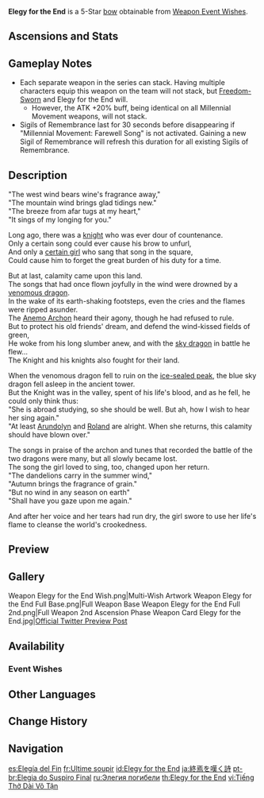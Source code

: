{{Weapon Infobox
|id             = 15503
|image          = <gallery>
Weapon Elegy for the End.png|Base
Weapon Elegy for the End 2nd.png|2nd Ascension
</gallery>
|type           = Bow
|releaseDate    = 2021-03-17
|quality        = 5
|base_atk       = 46
|2nd_stat_type  = Energy Recharge
|2nd_stat       = 12%
|series         = Millennial Movement
|obtain         = Weapon Event Wishes
|passive        = The Parting Refrain
|effect         = A part of the "Millennial Movement" that wanders amidst the winds.<br />Increases Elemental Mastery by (var1).<br />When the Elemental Skills or Elemental Bursts of the character wielding this weapon hit opponents, that character gains a Sigil of Remembrance. This effect can be triggered once every 0.2s and can be triggered even if said character is not on the field.<br />When you possess 4 Sigils of Remembrance, all of them will be consumed and all nearby party members will obtain the "Millennial Movement: Farewell Song" effect for 12s.<br />"Millennial Movement: Farewell Song" increases Elemental Mastery by (var2) and increases ATK by (var3)%. Once this effect is triggered, you will not gain Sigils of Remembrance for 20s.<br />Of the many effects of the "Millennial Movement," buffs of the same type will not stack.
|eff_rank1_var1 = 60
|eff_rank2_var1 = 75
|eff_rank3_var1 = 90
|eff_rank4_var1 = 105
|eff_rank5_var1 = 120
|eff_rank1_var2 = 100
|eff_rank2_var2 = 125
|eff_rank3_var2 = 150
|eff_rank4_var2 = 175
|eff_rank5_var2 = 200
|eff_rank1_var3 = 20
|eff_rank2_var3 = 25
|eff_rank3_var3 = 30
|eff_rank4_var3 = 35
|eff_rank5_var3 = 40
|eff_att1       = Elemental Mastery
|eff_att2       = ATK
|eff_att3       = Party ATK Increase
|eff_att4       = Party Elemental Mastery
|eff_att5       = Party
}}
{{Description|A bow as lovely as any bard's lyre, its arrows pierce the heart like a lamenting sigh.}}
'''Elegy for the End''' is a 5-Star [[bow]] obtainable from [[Weapon Event Wishes]].

==Ascensions and Stats==
{{Weapon Ascensions and Stats
|ascendMat1 = Boreal Wolf's Milk Tooth
|ascendMat2 = Boreal Wolf's Cracked Tooth
|ascendMat3 = Boreal Wolf's Broken Fang
|ascendMat4 = Boreal Wolf's Nostalgia
|bossMat1   = Heavy Horn
|bossMat2   = Black Bronze Horn
|bossMat3   = Black Crystal Horn
|commonMat1 = Recruit's Insignia
|commonMat2 = Sergeant's Insignia
|commonMat3 = Lieutenant's Insignia
}}

==Gameplay Notes==
*Each separate weapon in the series can stack. Having multiple characters equip this weapon on the team will not stack, but [[Freedom-Sworn]] and Elegy for the End will.
**However, the ATK +20% buff, being identical on all Millennial Movement weapons, will not stack.
*Sigils of Remembrance last for 30 seconds before disappearing if "Millennial Movement: Farewell Song" is not activated. Gaining a new Sigil of Remembrance will refresh this duration for all existing Sigils of Remembrance.

==Description==
"The west wind bears wine's fragrance away,"<br />
"The mountain wind brings glad tidings new."<br />
"The breeze from afar tugs at my heart,"<br />
"It sings of my longing for you."

Long ago, there was a [[Rostam|knight]] who was ever dour of countenance.<br />
Only a certain song could ever cause his brow to unfurl,<br />
And only a [[Crimson Witch of Flame|certain girl]] who sang that song in the square,<br />
Could cause him to forget the great burden of his duty for a time.

But at last, calamity came upon this land.<br />
The songs that had once flown joyfully in the wind were drowned by a [[Durin|venomous dragon]].<br />
In the wake of its earth-shaking footsteps, even the cries and the flames were ripped asunder.<br />
The [[Barbatos|Anemo Archon]] heard their agony, though he had refused to rule.<br />
But to protect his old friends' dream, and defend the wind-kissed fields of green,<br />
He woke from his long slumber anew, and with the [[Dvalin|sky dragon]] in battle he flew...<br />
The Knight and his knights also fought for their land.

When the venomous dragon fell to ruin on the [[Dragonspine|ice-sealed peak]], the blue sky dragon fell asleep in the ancient tower.<br />
But the Knight was in the valley, spent of his life's blood, and as he fell, he could only think thus:<br />
"She is abroad studying, so she should be well. But ah, how I wish to hear her sing again."<br />
"At least [[Arundolyn]] and [[Roland]] are alright. When she returns, this calamity should have blown over."

The songs in praise of the archon and tunes that recorded the battle of the two dragons were many, but all slowly became lost.<br />
The song the girl loved to sing, too, changed upon her return.<br />
"The dandelions carry in the summer wind,"<br />
"Autumn brings the fragrance of grain."<br />
"But no wind in any season on earth"<br />
"Shall have you gaze upon me again."

And after her voice and her tears had run dry, the girl swore to use her life's flame to cleanse the world's crookedness.

==Preview==
{{Preview
|file=Weapon Elegy for the End Passive
|caption=Millennial Movement: Farewell Song stack indicator and activation effect
}}

==Gallery==
<gallery>
Weapon Elegy for the End Wish.png|Multi-Wish Artwork
Weapon Elegy for the End Full Base.png|Full Weapon Base
Weapon Elegy for the End Full 2nd.png|Full Weapon 2nd Ascension Phase
Weapon Card Elegy for the End.jpg|[https://twitter.com/GenshinImpact/status/1371312700551278593 Official Twitter Preview Post]
</gallery>

==Availability==
===Event Wishes===
{{Featured}}

==Other Languages==
{{Flex|
===Weapon===
{{Other Languages
|en      = Elegy for the End
|zhs     = 终末嗟叹之诗
|zhs_rm  = Zhōngmò Jiētàn zhī Shī
|zht     = 終末嗟嘆之詩
|zht_rm  = Zhōngmò Jiētàn zhī Shī
|zh_tl   = Poem of the Final Sigh
|ja      = 終焉を嘆く詩
|ja_rm   = Shuuen wo Wameku Shi
|ja_tl   = Poem Lamenting the End
|ko      = 종말 탄식의 노래
|ko_rm   = Jongmal Tansik-ui Norae
|ko_tl   = Sigh Song for the End
|es      = Elegía del Fin
|es_tl   = Elegy of the End
|fr      = Ultime soupir
|fr_tl   = Ultimate Sigh
|ru      = Элегия погибели
|ru_tl   = Elegy of Perdition
|th      = Elegy for the End
|vi      = Tiếng Thở Dài Vô Tận
|vi_tl   = Endless Sigh
|de      = Letzter Seufzer
|de_tl   = Last Sigh
|id      = Elegy for the End
|pt      = Elegia do Suspiro Final
|pt_tl   = Elegy of the Final Sigh
|tr      = Son Ağıt
|tr_tl   = 
|it      = Elegia finale
|it_tl   = Final Elegy
}}
|
===Passive===
{{Other Languages
|en      = The Parting Refrain
|zhs     = 别离的思念之歌
|zhs_rm  = Biélí de Sīniàn zhī Gē
|zht     = 別離的思念之歌
|zht_rm  = Biélí de Sīniàn zhī Gē
|zh_tl   = 
|ja      = 追憶と別れの歌
|ja_rm   = Tsuioku to Wakare no Uta
|ja_tl   = Song of Reminiscence and Parting
|ko      = 이별의 그리운 노래
|ko_rm   = Ibyeol-ui Geuriun Norae
|ko_tl   = Longing Song of Farewell
|es      = Canción de despedida
|es_tl   = Farewell Strong
|fr      = Refrain de séparation
|fr_tl   = Refrain of Parting
|ru      = Песнь разлуки
|ru_tl   = The Song of Parting
|th      = The Parting Refrain
|vi      = Bài Ca Nỗi Nhớ Ly Biệt
|vi_tl   = 
|de      = Lied vom Abschied
|de_tl   = 
|id      = The Parting Refrain
|pt      = Canção de Despedida
|pt_tl   = 
|tr      = Veda Nakaratı
|tr_tl   = 
|it      = Ritornello dell'addio
|it_tl   = Farewell Chorus
}}
}}

==Change History==
{{Change History|1.4}}

==Navigation==
{{Weapons by Series Navbox|series=Millennial Movement}}
{{Weapon Navbox|type=Bows}}

[[es:Elegía del Fin]]
[[fr:Ultime soupir]]
[[id:Elegy for the End]]
[[ja:終焉を嘆く詩]]
[[pt-br:Elegia do Suspiro Final]]
[[ru:Элегия погибели]]
[[th:Elegy for the End]]
[[vi:Tiếng Thở Dài Vô Tận]]